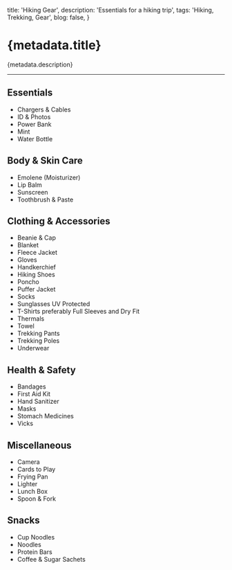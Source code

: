 
  title: 'Hiking Gear',
  description: 'Essentials for a hiking trip',
  tags: 'Hiking, Trekking, Gear',
  blog: false,
}

# {metadata.title}

{metadata.description}

---

## Essentials

- Chargers & Cables
- ID & Photos
- Power Bank
- Mint
- Water Bottle

## Body & Skin Care

- Emolene (Moisturizer)
- Lip Balm
- Sunscreen
- Toothbrush & Paste

## Clothing & Accessories

- Beanie & Cap
- Blanket
- Fleece Jacket
- Gloves
- Handkerchief
- Hiking Shoes
- Poncho
- Puffer Jacket
- Socks
- Sunglasses UV Protected
- T-Shirts preferably Full Sleeves and Dry Fit
- Thermals
- Towel
- Trekking Pants
- Trekking Poles
- Underwear

## Health & Safety

- Bandages
- First Aid Kit
- Hand Sanitizer
- Masks
- Stomach Medicines
- Vicks

## Miscellaneous

- Camera
- Cards to Play
- Frying Pan
- Lighter
- Lunch Box
- Spoon & Fork

## Snacks

- Cup Noodles
- Noodles
- Protein Bars
- Coffee & Sugar Sachets

